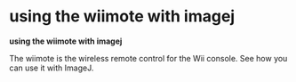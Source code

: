 = using the wiimote with imagej =

'''using the wiimote with imagej'''

The wiimote is the wireless remote control for the Wii console. See how you can use it with ImageJ. 

{{:video:utilities:wii2.swf?800x620|wiimote}}

